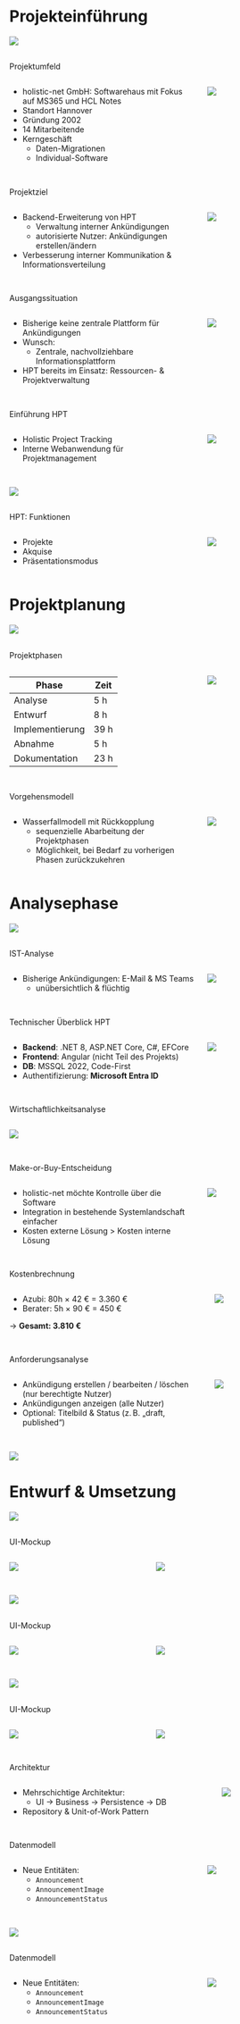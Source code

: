 # Projekteinführung {auto-animate=true}
:::{.center}
![](./images/title-svgs/einfuehrung.svg)
:::

## {auto-animate=true}
:::{.subheader}
Projektumfeld
:::

:::: {.columns}
:::{.column width="40%" .incremental}
- holistic-net GmbH: Softwarehaus mit Fokus auf MS365 und HCL Notes
- Standort Hannover
- Gründung 2002
- 14 Mitarbeitende
- Kerngeschäft
  - Daten-Migrationen
  - Individual-Software
:::

:::{.column .r-stretch .center}
![](./images/title-svgs/meetTheTeam.svg)
:::
::::

## {auto-animate=true}
:::{.subheader}
Projektziel
:::

:::: {.columns}
:::{.column width="40%" .incremental}
- Backend-Erweiterung von HPT
  - Verwaltung interner Ankündigungen
  - autorisierte Nutzer: Ankündigungen erstellen/ändern
- Verbesserung interner Kommunikation & Informationsverteilung
:::

:::{.column .r-stretch .center .secure-layout}
![](./images/title-svgs/ziel.svg)
:::
::::

## {auto-animate=true}
:::{.subheader}
Ausgangssituation
:::

:::: {.columns}
:::{.column width="40%" .incremental}
- Bisherige keine zentrale Plattform für Ankündigungen
- Wunsch: 
  - Zentrale, nachvollziehbare Informationsplattform
- HPT bereits im Einsatz: Ressourcen- & Projektverwaltung
:::

:::{.column .r-stretch .center}
![](./images/title-svgs/ausgangssituation.svg)
:::
::::

## {auto-animate=true}
:::{.subheader}
Einführung HPT
:::

:::: {.columns}
:::{.column width="40%" .incremental}
- Holistic Project Tracking
- Interne Webanwendung für Projektmanagement
:::

:::{.column .r-stretch .center}
![](./images/hpt-fe/HPT_Main.png)
:::
::::

## {auto-animate=true .center}
![](./images/hpt-fe/HPT_Main.png)

## {auto-animate=true}
:::{.subheader}
HPT: Funktionen
:::

:::: {.columns}
:::{.column width="40%" .incremental}
- Projekte
- Akquise
- Präsentationsmodus
:::

:::{.column .r-stretch .center}
![](./images/hpt-fe/HPT_Main.png)
:::
::::

# Projektplanung {.center auto-animate=true}
:::{.center}
![](./images/title-svgs/undraw_scrum-board_uqku.svg)
:::

## {auto-animate=true}
:::{.subheader}
Projektphasen
:::

:::: {.columns}
:::{.column width="40%" .incremental}
| Phase            | Zeit |
|------------------|------|
| Analyse          | 5 h  |
| Entwurf          | 8 h  |
| Implementierung  | 39 h |
| Abnahme          | 5 h  |
| Dokumentation    | 23 h |
:::
<!-- GANTT-Diagramm einfügen -->

:::{.column .r-stretch .center}
![](./images/title-svgs/undraw_scrum-board_uqku.svg)
:::
::::

## {auto-animate=true}
:::{.subheader}
Vorgehensmodell
:::

:::: {.columns}
:::{.column width="40%" .incremental}
- Wasserfallmodell mit Rückkopplung
  - sequenzielle Abarbeitung der Projektphasen
  - Möglichkeit, bei Bedarf zu vorherigen Phasen zurückzukehren
:::

:::{.column .r-stretch .center}
![](./images/title-svgs/undraw_product-iteration_r2wg.svg)
:::
::::

# Analysephase {.center auto-animate=true}
:::{.center}
![](./images/title-svgs/analyse.svg)
:::

## {auto-animate=true}
:::{.subheader}
IST-Analyse
:::

:::: {.columns}
:::{.column width="40%" .incremental}
- Bisherige Ankündigungen: E-Mail & MS Teams
  - unübersichtlich & flüchtig
:::

:::{.column .r-stretch .center}
![](./images/title-svgs/analyse.svg)
:::
::::

## {auto-animate=true}
:::{.subheader}
Technischer Überblick HPT
:::

:::: {.columns}
:::{.column width="40%" .incremental}
- **Backend**: .NET 8, ASP.NET Core, C#, EFCore
- **Frontend**: Angular (nicht Teil des Projekts)
- **DB**: MSSQL 2022, Code-First
- Authentifizierung: **Microsoft Entra ID**
:::

:::{.column .r-stretch .center}
![](./images/title-svgs/analyse.svg)
:::
::::

## {auto-animate=true}
:::{.subheader}
Wirtschaftlichkeitsanalyse
:::

:::{.column .r-stretch .center}
![](./images/title-svgs/finance.svg)
:::

## {auto-animate=true}
:::{.subheader}
Make-or-Buy-Entscheidung
:::

:::: {.columns}
:::{.column width="40%" .incremental}
- holistic-net möchte Kontrolle über die Software
- Integration in bestehende Systemlandschaft einfacher
- Kosten externe Lösung > Kosten interne Lösung
:::

:::{.column .r-stretch .center}
![](./images/title-svgs/finance.svg)
:::
::::

## {auto-animate=true}
:::{.subheader}
Kostenbrechnung
:::

:::: {.columns}
:::{.column width="45%" .incremental}
- Azubi: 80h × 42 € = 3.360 €
- Berater: 5h × 90 € = 450 €

:::{.center .fragment}
&rarr; **Gesamt: 3.810 €**
:::
:::

:::{.column .r-stretch .center}
![](./images/title-svgs/undraw_calculator_21hp.svg)
:::
::::

## {auto-animate=true}
:::{.subheader}
Anforderungsanalyse
:::

:::: {.columns}
:::{.column width="45%" .incremental}
- Ankündigung erstellen / bearbeiten / löschen (nur berechtigte Nutzer)
- Ankündigungen anzeigen (alle Nutzer)
- Optional: Titelbild & Status (z. B. „draft, published“)

:::

:::{.column .r-stretch .center}
![](./images/diagramme/usecase_puml.png)
:::
::::

## {auto-animate=true .center}

:::{.r-stretch}
![](./images/diagramme/usecase_puml.png)
:::

# Entwurf & Umsetzung {.center auto-animate=true}
:::{.center}
![](./images/title-svgs/.svg)
:::

## {auto-animate=true}
:::{.subheader}
UI-Mockup
:::

:::: {.columns}
:::{.column .r-stretch .center}
![](./images/hpt-fe/hpt-mockup/Mockup_ItemsView.png)
:::
:::{.column .r-stretch .center}
![](./images/hpt-fe/hpt-mockup/Mockup_EditView.png)
:::
::::

## {auto-animate=true .center .r-stretch}

![](./images/hpt-fe/hpt-mockup/Mockup_ItemsView.png)

## {auto-animate=true}
:::{.subheader}
UI-Mockup
:::

:::: {.columns}
:::{.column .r-stretch .center}
![](./images/hpt-fe/hpt-mockup/Mockup_ItemsView.png)
:::
:::{.column .r-stretch .center}
![](./images/hpt-fe/hpt-mockup/Mockup_EditView.png)
:::
::::

## {auto-animate=true .center .r-stretch}

![](./images/hpt-fe/hpt-mockup/Mockup_EditView.png)

## {auto-animate=true}
:::{.subheader}
UI-Mockup
:::

:::: {.columns}
:::{.column .r-stretch .center}
![](./images/hpt-fe/hpt-mockup/Mockup_ItemsView.png)
:::
:::{.column .r-stretch .center}
![](./images/hpt-fe/hpt-mockup/Mockup_EditView.png)
:::
::::

## {auto-animate=true}
:::{.subheader}
Architektur
:::

:::: {.columns}
:::{.column width="50%" .incremental}
- Mehrschichtige Architektur: 
  - UI → Business → Persistence → DB
- Repository & Unit-of-Work Pattern
:::

:::{.column .r-stretch .center}
![](./images/diagramme/architektur.png)
:::
::::

## {auto-animate=true}
:::{.subheader}
Datenmodell
:::

:::: {.columns}
:::{.column width="40%" .incremental}
- Neue Entitäten:
  - `Announcement`
  - `AnnouncementImage`
  - `AnnouncementStatus`
:::

:::{.column .r-stretch .center}
![](./images/diagramme/ERM.png)
:::
::::

## {auto-animate=true .center}

![](./images/diagramme/ERM.png)

## {auto-animate=true}
:::{.subheader}
Datenmodell
:::

:::: {.columns}
:::{.column width="40%"}
- Neue Entitäten:
  - `Announcement`
  - `AnnouncementImage`
  - `AnnouncementStatus`
:::

:::{.column .r-stretch .center}
![](./images/diagramme/ERM.png)
:::
::::